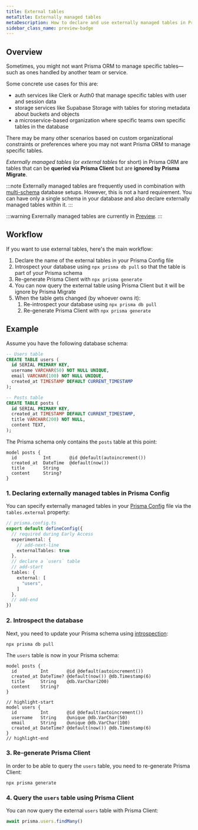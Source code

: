 ```yaml
---
title: External tables
metaTitle: Externally managed tables
metaDescription: How to declare and use externally managed tables in Prisma ORM
sidebar_class_name: preview-badge
---
```


## Overview

Sometimes, you might not want Prisma ORM to manage specific tables—such as ones handled by another team or service.

Some concrete use cases for this are:
- auth services like Clerk or Auth0 that manage specific tables with user and session data
- storage services like Supabase Storage with tables for storing metadata about buckets and objects
- a microservice-based organization where specific teams own specific tables in the database

There may be many other scenarios based on custom organizational constraints or preferences where you may not want Prisma ORM to manage specific tables.

_Externally managed tables_ (or _external tables_ for short) in Prisma ORM are tables that can be **queried via Prisma Client** but are **ignored by Prisma Migrate**.

:::note
Externally managed tables are frequently used in combination with [multi-schema](/orm/prisma-schema/data-model/multi-schema) database setups. However, this is not a hard requirement. You can have only a single schema in your database and also declare externally managed tables within it.
:::

:::warning
Exrernally managed tables are currently in [Preview](/orm/more/releases#preview).
:::

## Workflow

If you want to use external tables, here's the main workflow:
1. Declare the name of the external tables in your Prisma Config file
1. Introspect your database using `npx prisma db pull` so that the table is part of your Prisma schema
1. Re-generate Prisma Client with `npx prisma generate`
1. You can now query the external table using Prisma Client but it will be ignore by Prisma Migrate
1. When the table gets changed (by whoever owns it):
    1. Re-introspect your database using `npx prisma db pull`
    1. Re-generate Prisma Client with `npx prisma generate`

## Example

Assume you have the following database schema:

```sql
-- Users table
CREATE TABLE users (
  id SERIAL PRIMARY KEY,
  username VARCHAR(50) NOT NULL UNIQUE,
  email VARCHAR(100) NOT NULL UNIQUE,
  created_at TIMESTAMP DEFAULT CURRENT_TIMESTAMP
);

-- Posts table
CREATE TABLE posts (
  id SERIAL PRIMARY KEY,
  created_at TIMESTAMP DEFAULT CURRENT_TIMESTAMP,
  title VARCHAR(200) NOT NULL,
  content TEXT,
);
```

The Prisma schema only contains the `posts` table at this point:

```prisma
model posts {
  id          Int       @id @default(autoincrement())
  created_at  DateTime  @default(now())
  title       String
  content     String?
}
```

### 1. Declaring externally managed tables in Prisma Config

You can specify externally managed tables in your [Prisma Config](/orm/reference/prisma-config-reference) file via the `tables.external` property:

```ts
// prisma.config.ts
export default defineConfig({
  // required during Early Access
  experimental: {
    // add-next-line
    externalTables: true
  },
  // declare a `users` table
  // add-start
  tables: {
    external: [
      "users",
    ]
  },
  // add-end
})
```

### 2. Introspect the database

Next, you need to update your Prisma schema using [introspection](/orm/prisma-schema/introspection):

```terminal
npx prisma db pull
```

The `users` table is now in your Prisma schema:

```prisma
model posts {
  id         Int       @id @default(autoincrement())
  created_at DateTime? @default(now()) @db.Timestamp(6)
  title      String    @db.VarChar(200)
  content    String?
}

// highlight-start
model users {
  id         Int       @id @default(autoincrement())
  username   String    @unique @db.VarChar(50)
  email      String    @unique @db.VarChar(100)
  created_at DateTime? @default(now()) @db.Timestamp(6)
}
// highlight-end
```

### 3. Re-generate Prisma Client

In order to be able to query the `users` table, you need to re-generate Prisma Client:

```terminal
npx prisma generate
```

### 4. Query the `users` table using Prisma Client

You can now query the external `users` table with Prisma Client:

```ts
await prisma.users.findMany()
```
